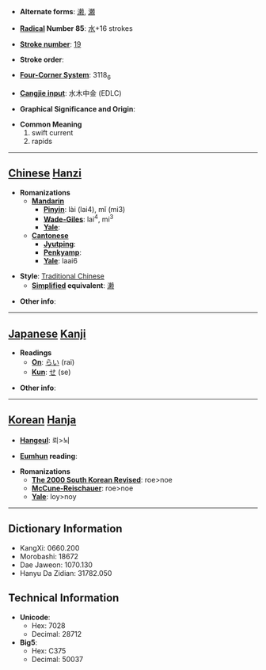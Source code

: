 * '''Alternate forms''': [[濑]], [[瀬]]

* '''[[Wiktionary:Chinese radical index| Radical]] Number 85''': [[Wiktionary:Chinese radical index 水|水]]+16 strokes

* '''[[Wiktionary:Chinese total strokes index|Stroke number]]''': [[Wiktionary:Chinese total strokes index 19|19]]

* '''Stroke order''': 

* '''[[Wiktionary:Chinese four corner index|Four-Corner System]]''': 3118<sub>6</sub>

* '''[[Wiktionary:Chinese Cangjie index|Cangjie input]]''': 水木中金 (EDLC)

* '''Graphical Significance and Origin''': 

* '''Common Meaning'''
*#swift current
*# rapids


----

== [[Chinese]] [[Hanzi]] ==

* '''Romanizations'''
** '''[[Mandarin]]'''
*** '''[[Pinyin]]''': lài (lai4), mǐ (mi3)
*** '''[[Wade-Giles]]''': lai<sup>4</sup>, mi<sup>3</sup>
*** '''[[Yale]]''': 
** '''[[Cantonese]]'''
*** '''[[Jyutping]]''':
*** '''[[Penkyamp]]''': 
*** '''[[Yale]]''': laai6

* '''Style''': [[Traditional Chinese]] 
** '''[[Simplified Chinese|Simplified]] equivalent''': [[濑]]

* '''Other info''': 

----

== [[Japanese]] [[Kanji]] ==

* '''Readings'''
** '''[[On]]''': [[らい]] (rai)
** '''[[Kun]]''': [[せ]] (se)

* '''Other info''':  

----

== [[Korean]] [[Hanja]] ==

* '''[[Hangeul]]''': 뢰>뇌

* '''[[Eumhun]] reading''': 

* '''Romanizations'''
** '''[[The 2000 South Korean Revised Romanization|The 2000 South Korean Revised]]''': roe>noe
** '''[[McCune-Reischauer]]''': roe>noe
** '''[[Yale]]''': loy>noy

----

== Dictionary Information ==

* KangXi: 0660.200
* Morobashi: 18672
* Dae Jaweon: 1070.130
* Hanyu Da Zidian: 31782.050

== Technical Information ==

* '''Unicode''':
** Hex: 7028
** Decimal: 28712
* '''Big5''':
** Hex: C375
** Decimal: 50037
